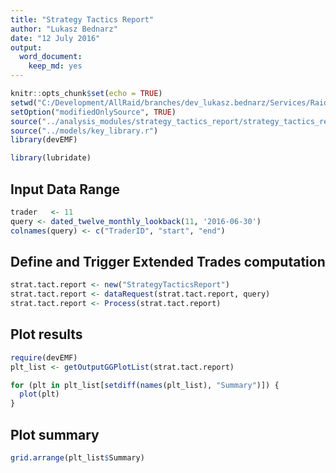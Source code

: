 ```yaml
---
title: "Strategy Tactics Report"
author: "Lukasz Bednarz"
date: "12 July 2016"
output: 
  word_document: 
    keep_md: yes
---
```


```r
knitr::opts_chunk$set(echo = TRUE)
setwd("C:/Development/AllRaid/branches/dev_lukasz.bednarz/Services/Raid.Services.TradingEnhancementEngine/R/reports")
setOption("modifiedOnlySource", TRUE)
source("../analysis_modules/strategy_tactics_report/strategy_tactics_report.r")
source("../models/key_library.r")
library(devEMF)

library(lubridate)

```


## Input Data Range

```r

trader   <- 11
query <- dated_twelve_monthly_lookback(11, '2016-06-30')
colnames(query) <- c("TraderID", "start", "end")

```


## Define and Trigger Extended Trades computation

```r
strat.tact.report <- new("StrategyTacticsReport")
strat.tact.report <- dataRequest(strat.tact.report, query)
strat.tact.report <- Process(strat.tact.report)

```


## Plot results
<!--```{r plot_results, dev ='emf', fig.ext = 'emf', fig.width=6.75, out.width='6.75in'}-->
```r
require(devEMF)
plt_list <- getOutputGGPlotList(strat.tact.report)

for (plt in plt_list[setdiff(names(plt_list), "Summary")]) {
  plot(plt)
}

```


## Plot summary
<!--```{r plot_summary, dev ='emf', fig.ext = 'emf', fig.width=6.75, out.width='6.75in'}-->
<!-- # ```{r plot_summary, dev='png', fig.ext='png',dpi = 300, fig.width=13, fig.height= 10,out.width='6.5in', out.height= '5in'} -->
```r

grid.arrange(plt_list$Summary)
```


# 